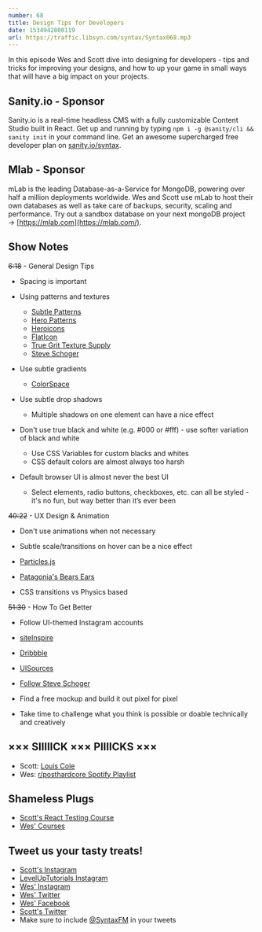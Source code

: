 ```yaml
---
number: 68
title: Design Tips for Developers
date: 1534942800119
url: https://traffic.libsyn.com/syntax/Syntax068.mp3
---
```


In this episode Wes and Scott dive into designing for developers - tips and tricks for improving your designs, and how to up your game in small ways that will have a big impact on your projects.

## Sanity.io - Sponsor

Sanity.io is a real-time headless CMS with a fully customizable Content Studio built in React. Get up and running by typing `npm i -g @sanity/cli && sanity init` in your command line. Get an awesome supercharged free developer plan on [sanity.io/syntax](https://sanity.io/syntax?utm_source=syntax-fm&utm_campaign=syntax1).

## Mlab - Sponsor

mLab is the leading Database-as-a-Service for MongoDB, powering over half a million deployments worldwide. Wes and Scott use mLab to host their own databases as well as take care of backups, security, scaling and performance. Try out a sandbox database on your next mongoDB project → [https://mlab.com](https://mlab.com/).

## Show Notes

~~6:18~~ - General Design Tips

* Spacing is important
* Using patterns and textures
  * [Subtle Patterns](https://www.toptal.com/designers/subtlepatterns/)
  * [Hero Patterns](https://www.heropatterns.com/)
  * [Heroicons](http://www.heroicons.com/)
  * [FlatIcon](https://pattern.flaticon.com/)
  * [True Grit Texture Supply](https://www.truegrittexturesupply.com/)
  * [Steve Schoger](https://twitter.com/steveschoger)

* Use subtle gradients
  * [ColorSpace](https://mycolor.space/gradient)

* Use subtle drop shadows
  * Multiple shadows on one element can have a nice effect

* Don't use true black and white (e.g. #000 or #fff) - use softer variation of black and white
  * Use CSS Variables for custom blacks and whites
  * CSS default colors are almost always too harsh

* Default browser UI is almost never the best UI
  * Select elements, radio buttons, checkboxes, etc. can all be styled - it's no fun, but way better than it’s ever been

~~40:22~~ - UX Design & Animation

* Don't use animations when not necessary
* Subtle scale/transitions on hover can be a nice effect
* [Particles.js](https://vincentgarreau.com/particles.js/)
* [Patagonia's Bears Ears](http://bearsears.patagonia.com/)

* CSS transitions vs Physics based

~~51:30~~ - How To Get Better

* Follow UI-themed Instagram accounts
* [siteInspire](https://www.siteinspire.com/)
* [Dribbble](https://dribbble.com/)
* [UISources](https://www.uisources.com/)
* [Follow Steve Schoger](https://twitter.com/i/moments/994601867987619840)

* Find a free mockup and build it out pixel for pixel

* Take time to challenge what you think is possible or doable technically and creatively

## ××× SIIIIICK ××× PIIIICKS ×××

* Scott: [Louis Cole](https://open.spotify.com/album/0WbNyHNpkxpqscNWiiEhZS?si=j5iT085_Rc-weuwF3OxeGQ)
* Wes: [r/posthardcore Spotify Playlist](https://open.spotify.com/user/v9iqfai0ejp8rgcb2sx9n6yis/playlist/5JTDyts3BDNzlBzemtw5zc)

## Shameless Plugs

* [Scott's React Testing Course](https://LevelUpTutorials.com/pro)
* [Wes' Courses](https://wesbos.com/courses)

## Tweet us your tasty treats!

* [Scott's Instagram](https://www.instagram.com/stolinski/)
* [LevelUpTutorials Instagram](https://www.instagram.com/LevelUpTutorials/)
* [Wes' Instagram](https://www.instagram.com/wesbos/)
* [Wes' Twitter](https://twitter.com/wesbos)
* [Wes' Facebook](https://www.facebook.com/wesbos.developer)
* [Scott's Twitter](https://twitter.com/stolinski)
* Make sure to include [@SyntaxFM](https://twitter.com/SyntaxFM) in your tweets
